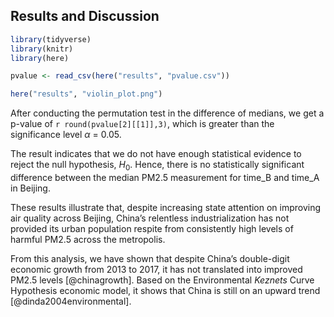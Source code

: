 ## Results and Discussion

\label{sec:resultsdiscussion}

```r

library(tidyverse) 
library(knitr) 
library(here) 

pvalue <- read_csv(here("results", "pvalue.csv"))
```

```r
here("results", "violin_plot.png")
```

After conducting the permutation test in the difference of medians, we get a p-value of `r round(pvalue[2][[1]],3)`, which is greater than the significance level $\alpha$ = 0.05.

The result indicates that we do not have enough statistical evidence to reject the null hypothesis, $H_0$. Hence, there is no statistically significant difference between the median PM2.5 measurement for time_B and time_A in Beijing.

These results illustrate that, despite increasing state attention on improving air quality across Beijing, China's relentless industrialization has not provided its urban population respite from consistently high levels of harmful PM2.5 across the metropolis.

From this analysis, we have shown that despite China's double-digit economic growth from 2013 to 2017, it has not translated into improved PM2.5 levels [@chinagrowth]. Based on the Environmental *Keznets* Curve Hypothesis economic model, it shows that China is still on an upward trend [@dinda2004environmental].
